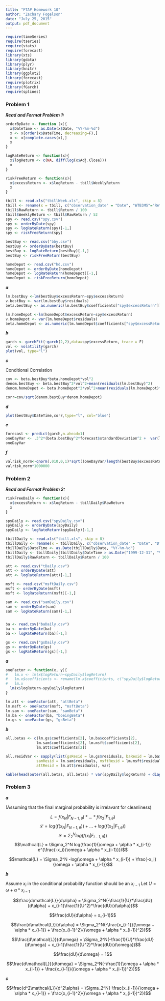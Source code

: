 ```yaml
---
title: "FTAP Homework 10"
author: "Zachary Fogelson"
date: "July 25, 2015"
output: pdf_document
---
```


```r
require(timeSeries)
require(tseries)
require(stats)
require(forecast)
library(xts)
library(gdata)
library(plyr)
library(knitr)
library(ggplot2)
library(forecast)
require(plotrix)
library(fGarch)
require(splines)
```
### Problem 1

***Read and Format Problem 1:***

```r
orderByDate <- function (x){
  x$DateTime <- as.Date(x$Date, "%Y-%m-%d")
  x <- x[order(x$DateTime, decreasing=F),]
  x <- x[complete.cases(x),]
  x
}

logRateReturn <- function(x){
  x$logReturn <- c(NA, diff(log(x$Adj.Close)))
  x
}

riskFreeReturn <- function(x){
  x$excessReturn <- x$logReturn - tbill$WeeklyReturn
  x
}

tbill <- read.xls("tbillWeek.xls", skip = 8)
tbill <- rename(x = tbill, c("observation_date" = "Date", "WTB3MS"="Return"))
tbill$RawReturn <- tbill$Return / 100
tbill$WeeklyReturn <- tbill$RawReturn / 52
spy <- read.csv("spy.csv")
spy <- orderByDate(spy)
spy <- logRateReturn(spy)[-1,]
spy <- riskFreeReturn(spy)

bestBuy <- read.csv("bby.csv")
bestBuy <- orderByDate(bestBuy)
bestBuy <- logRateReturn(bestBuy)[-1,]
bestBuy <- riskFreeReturn(bestBuy)

homeDepot <- read.csv("hd.csv")
homeDepot <- orderByDate(homeDepot)
homeDepot <- logRateReturn(homeDepot)[-1,]
homeDepot <- riskFreeReturn(homeDepot)
```


***a***
```r
lm.bestBuy <-lm(bestBuy$excessReturn~spy$excessReturn)
v.bestBuy <- var(lm.bestBuy$residuals)
beta.bestBuy <- as.numeric(lm.bestBuy$coefficients["spy$excessReturn"])

lm.homeDepot <-lm(homeDepot$excessReturn~spy$excessReturn)
v.homeDepot <- var(lm.homeDepot$residuals)
beta.homeDepot <- as.numeric(lm.homeDepot$coefficients["spy$excessReturn"])
```

***b***
```r
garch <- garchFit(~garch(2,2),data=spy$excessReturn, trace = F)
vol <- volatility(garch)
plot(vol, type="l")
```


***c***

Conditional Correlation
```r
cov <- beta.bestBuy*beta.homeDepot*vol^2
denom.bestBuy <- beta.bestBuy^2*vol^2+mean(residuals(lm.bestBuy)^2)
denom.homeDepot <- beta.homeDepot^2*vol^2+mean(residuals(lm.homeDepot)^2)

corr=cov/sqrt(denom.bestBuy*denom.homeDepot)
```

***d***
```r
plot(bestBuy$DateTime,corr,type="l", col="blue")
```

***e***
```r
forecast <- predict(garch,n.ahead=1)
oneDayVar <- .3^2*(beta.bestBuy^2*forecast$standardDeviation^2 +  var(lm.bestBuy$residuals)) + .7^2*(beta.homeDepot^2*forecast$standardDeviation^2 + var(lm.homeDepot$residuals)) + 2 * cov[length(bestBuy$excessReturn)]*.3*.7
oneDayVar
```

***f***
```r
valrisk_norm<-qnorm(.010,0,1)*sqrt((oneDayVar/length(bestBuy$excessReturn)))
valrisk_norm*1000000
```


### Problem 2

***Read and Format Problem 2:***

```r
riskFreeDaily <- function(x){
  x$excessReturn <- x$logReturn - tbillDaily$RawReturn
  x
}

spyDaily <- read.csv("spyDaily.csv")
spyDaily <- orderByDate(spyDaily)
spyDaily <- logRateReturn(spyDaily)[-1,]

tbillDaily <- read.xls("tbill.xls", skip = 8)
tbillDaily <- rename(x = tbillDaily, c("observation_date" = "Date", "DTB3"="Return"))
tbillDaily$DateTime <- as.Date(tbillDaily$Date, "%Y-%m-%d")
tbillDaily <- tbillDaily[tbillDaily$DateTime > as.Date("1999-12-31", "%Y-%m-%d"), ]
tbillDaily$RawReturn <- tbillDaily$Return / 100

att <- read.csv("tDaily.csv")
att <- orderByDate(att)
att <- logRateReturn(att)[-1,]

msft <- read.csv("msftDaily.csv")
msft <- orderByDate(msft)
msft <- logRateReturn(msft)[-1,]

sam <- read.csv("samDaily.csv")
sam <- orderByDate(sam)
sam <- logRateReturn(sam)[-1,]


ba <- read.csv("baDaily.csv")
ba <- orderByDate(ba)
ba <- logRateReturn(ba)[-1,]

gs <- read.csv("gsDaily.csv")
gs <- orderByDate(gs)
gs <- logRateReturn(gs)[-1,]

```

***a***

```r
oneFactor <- function(x, y){
#   lm.x <- lm(x$logReturn~spyDaily$logReturn)
#   lm.x$coefficients <- rename(lm.x$coefficients, c("spyDaily$logReturn"=y))
#   lm.x
  lm(x$logReturn~spyDaily$logReturn)
}

lm.att <- oneFactor(att, "attBeta")
lm.msft <- oneFactor(msft, "msftBeta")
lm.sam <- oneFactor(sam, "samBeta")
lm.ba <- oneFactor(ba, "boeingBeta")
lm.gs <- oneFactor(gs, "gsBeta")
```

***b***
```r
all.betas <- c(lm.gs$coefficients[2], lm.ba$coefficients[2], 
              lm.sam$coefficients[2], lm.msft$coefficients[2],
              lm.att$coefficients[2])

all.residVar <- sapply(list(gsResid = lm.gs$residuals, baResid = lm.ba$residuals, 
              samResid = lm.sam$residuals, msftResid = lm.msft$residuals,
              attResid = lm.att$residuals), var)

kable(head(outer(all.betas, all.betas) * var(spyDaily$logReturn) + diag(5) * all.residVar))
```

### Problem 3

***a***

(Assuming that the final marginal probability is irrelavant for cleanliness)

$$L = f(x_N | F_{N-1, \theta}) *...* f(x_2 | F_{1,  \theta})$$
$$\mathcal{L} = log(f(x_N | F_{N-1, \theta})) +...+ log(f(x_2 | F_{1,  \theta}))$$
$$\mathcal{L} = \Sigma_2^N log(f(x_i | F_{i-1, \theta}))$$
$$\mathcal{L} = \Sigma_2^N log(\frac{1}{\omega + \alpha * x_{i-1}} e^{\frac{-x_i}{\omega + \alpha * x_{i-1}}})$$

$$\mathcal{L} = \Sigma_2^N -log(\omega + \alpha * x_{i-1}) + \frac{-x_i}{\omega + \alpha * x_{i-1}}$$

***b***

Assume $x_i$ in the conditional probability function should be an $x_{i-1}$
Let $U = \omega + \alpha * x_{i-1}$

$$\frac{d\mathcal{L}}{d\alpha} = \Sigma_2^N(-\frac{1}{U}*\frac{dU}{d\alpha} + x_{i-1}\frac{1}{U^2}*\frac{dU}{d\alpha})$$

$$\frac{dU}{d\alpha} = x_{i-1}$$

$$\frac{d\mathcal{L}}{d\alpha} = \Sigma_2^N(-\frac{x_{i-1}}{\omega + \alpha * x_{i-1}} + \frac{x_{i-1}^2}{(\omega + \alpha * x_{i-1})^2})$$


$$\frac{d\mathcal{L}}{d\omega} = \Sigma_2^N(-\frac{1}{U}*\frac{dU}{d\omega} + x_{i-1}\frac{1}{U^2}*\frac{dU}{d\omega})$$

$$\frac{dU}{d\omega} = 1$$

$$\frac{d\mathcal{L}}{d\omega} = \Sigma_2^N(-\frac{1}{\omega + \alpha * x_{i-1}} + \frac{x_{i-1}}{(\omega + \alpha * x_{i-1})^2})$$


***c***


$$\frac{d^2\mathcal{L}}{d^2\alpha} = \Sigma_2^N(-\frac{x_{i-1}}{\omega + \alpha * x_{i-1}} + \frac{x_{i-1}^2}{(\omega + \alpha * x_{i-1})^2})$$



